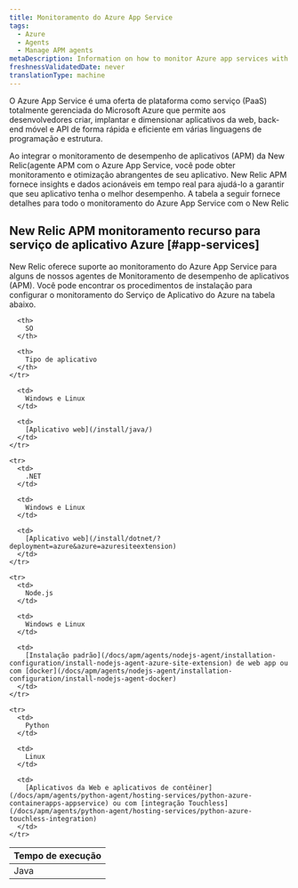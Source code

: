 ```yaml
---
title: Monitoramento do Azure App Service
tags:
  - Azure
  - Agents
  - Manage APM agents
metaDescription: Information on how to monitor Azure app services with New Relic agents.
freshnessValidatedDate: never
translationType: machine
---
```


O Azure App Service é uma oferta de plataforma como serviço (PaaS) totalmente gerenciada do Microsoft Azure que permite aos desenvolvedores criar, implantar e dimensionar aplicativos da web, back-end móvel e API de forma rápida e eficiente em várias linguagens de programação e estrutura.

Ao integrar o monitoramento de desempenho de aplicativos (APM) da New Relic(agente APM com o Azure App Service, você pode obter monitoramento e otimização abrangentes de seu aplicativo. New Relic APM fornece insights e dados acionáveis em tempo real para ajudá-lo a garantir que seu aplicativo tenha o melhor desempenho. A tabela a seguir fornece detalhes para todo o monitoramento do Azure App Service com o New Relic

## New Relic APM monitoramento recurso para serviço de aplicativo Azure [#app-services]

New Relic oferece suporte ao monitoramento do Azure App Service para alguns de nossos agentes de Monitoramento de desempenho de aplicativos (APM). Você pode encontrar os procedimentos de instalação para configurar o monitoramento do Serviço de Aplicativo do Azure na tabela abaixo.

<table>
  <thead>
    <tr>
      <th>
        Tempo de execução
      </th>

      <th>
        SO
      </th>

      <th>
        Tipo de aplicativo
      </th>
    </tr>
  </thead>

  <tbody>
    <tr>
      <td>
        Java
      </td>

      <td>
        Windows e Linux
      </td>

      <td>
        [Aplicativo web](/install/java/)
      </td>
    </tr>

    <tr>
      <td>
        .NET
      </td>

      <td>
        Windows e Linux
      </td>

      <td>
        [Aplicativo web](/install/dotnet/?deployment=azure&azure=azuresiteextension)
      </td>
    </tr>

    <tr>
      <td>
        Node.js
      </td>

      <td>
        Windows e Linux
      </td>

      <td>
        [Instalação padrão](/docs/apm/agents/nodejs-agent/installation-configuration/install-nodejs-agent-azure-site-extension) de web app ou com [docker](/docs/apm/agents/nodejs-agent/installation-configuration/install-nodejs-agent-docker)
      </td>
    </tr>

    <tr>
      <td>
        Python
      </td>

      <td>
        Linux
      </td>

      <td>
        [Aplicativos da Web e aplicativos de contêiner](/docs/apm/agents/python-agent/hosting-services/python-azure-containerapps-appservice) ou com [integração Touchless](/docs/apm/agents/python-agent/hosting-services/python-azure-touchless-integration)
      </td>
    </tr>
  </tbody>
</table>